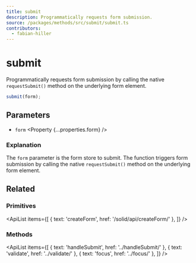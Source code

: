 ```yaml
---
title: submit
description: Programmatically requests form submission.
source: /packages/methods/src/submit/submit.ts
contributors:
  - fabian-hiller
---
```



# submit

Programmatically requests form submission by calling the native `requestSubmit()` method on the underlying form element.

```ts
submit(form);
```

## Parameters

- `form` <Property {...properties.form} />

### Explanation

The `form` parameter is the form store to submit. The function triggers form submission by calling the native `requestSubmit()` method on the underlying form element.

## Related

### Primitives

<ApiList
  items={[
    { text: 'createForm', href: '/solid/api/createForm/' },
  ]}
/>

### Methods

<ApiList
  items={[
    { text: 'handleSubmit', href: '../handleSubmit/' },
    { text: 'validate', href: '../validate/' },
    { text: 'focus', href: '../focus/' },
  ]}
/>
